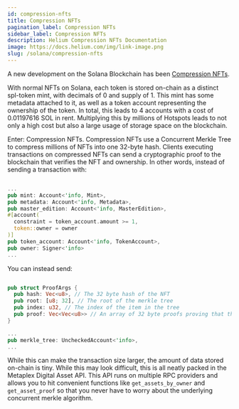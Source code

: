 ```yaml
---
id: compression-nfts
title: Compression NFTs
pagination_label: Compression NFTs
sidebar_label: Compression NFTs
description: Helium Compression NFTs Documentation
image: https://docs.helium.com/img/link-image.png
slug: /solana/compression-nfts
---
```



A new development on the Solana Blockchain has been
[Compression NFTs](https://www.metaplex.com/posts/expanding-digital-assets-with-compression-for-nfts).

With normal NFTs on Solana, each token is stored on-chain as a distinct spl-token mint, with
decimals of 0 and supply of 1. This mint has some metadata attached to it, as well as a token
account representing the ownership of the token. In total, this leads to 4 accounts with a cost of
0.01197616 SOL in rent. Multiplying this by millions of Hotspots leads to not only a high cost but
also a large usage of storage space on the blockchain.

Enter: Compression NFTs. Compression NFTs use a Concurrent Merkle Tree to compress millions of NFTs
into one 32-byte hash. Clients executing transactions on compressed NFTs can send a cryptographic
proof to the blockchain that verifies the NFT and ownership. In other words, instead of sending a
transaction with:

```rust

...
pub mint: Account<'info, Mint>,
pub metadata: Account<'info, Metadata>,
pub master_edition: Account<'info, MasterEdition>,
#[account(
  constraint = token_account.amount >= 1,
  token::owner = owner
)]
pub token_account: Account<'info, TokenAccount>,
pub owner: Signer<'info>
...
```

You can instead send:

```rust

pub struct ProofArgs {
  pub hash: Vec<u8>, // The 32 byte hash of the NFT
  pub root: [u8; 32], // The root of the merkle tree
  pub index: u32, // The index of the item in the tree
  pub proof: Vec<Vec<u8>> // An array of 32 byte proofs proving that the `hash` is part of the `root`
}

...
pub merkle_tree: UncheckedAccount<'info>,
...

```

While this can make the transaction size larger, the amount of data stored on-chain is tiny. While
this may look difficult, this is all neatly packed in the Metaplex Digital Asset API. This API runs
on multiple RPC providers and allows you to hit convenient functions like `get_assets_by_owner` and
`get_asset_proof` so that you never have to worry about the underlying concurrent merkle algorithm.
